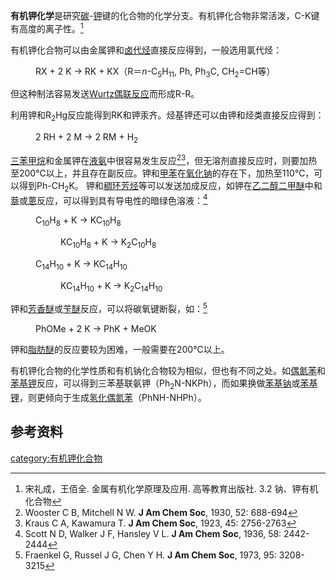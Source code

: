 '''有机钾化学'''是研究[[碳|碳]]-[[钾|钾]]键的化合物的化学分支。有机钾化合物非常活泼，C-K键有高度的离子性。<ref>宋礼成，王佰全. 金属有机化学原理及应用. 高等教育出版社. 3.2 钠、钾有机化合物</ref>

有机钾化合物可以由金属钾和[[卤代烃|卤代烃]]直接反应得到，一般选用氯代烃：
: RX + 2 K → RK + KX（R＝''n''-C<sub>5</sub>H<sub>11</sub>, Ph, Ph<sub>3</sub>C, CH<sub>2</sub>=CH等）
但这种制法容易发送[[武兹反应|Wurtz偶联反应]]而形成R-R。

利用钾和R<sub>2</sub>Hg反应能得到RK和钾汞齐。烃基钾还可以由钾和烃类直接反应得到：
: 2 RH + 2 M → 2 RM + H<sub>2</sub>
[[三苯甲烷|三苯甲烷]]和金属钾在[[液氨|液氨]]中很容易发生反应<ref>Wooster C B, Mitchell N W. '''J Am Chem Soc''', 1930, 52: 688-694</ref><ref>Kraus C A, Kawamura T. '''J Am Chem Soc''', 1923, 45: 2756-2763</ref>，但无溶剂直接反应时，则要加热至200℃以上，并且存在副反应。钾和[[甲苯|甲苯]]在[[氧化钠|氧化钠]]的存在下，加热至110℃，可以得到Ph-CH<sub>2</sub>K。
钾和[[稠环芳烃|稠环芳烃]]等可以发送加成反应，如钾在[[乙二醇二甲醚|乙二醇二甲醚]]中和[[萘|萘]]或[[蒽|蒽]]反应，可以得到具有导电性的暗绿色溶液：<ref>Scott N D, Walker J F, Hansley V L. '''J Am Chem Soc''', 1936, 58: 2442-2444</ref>
: C<sub>10</sub>H<sub>8</sub> + K → KC<sub>10</sub>H<sub>8</sub>

:: KC<sub>10</sub>H<sub>8</sub> + K → K<sub>2</sub>C<sub>10</sub>H<sub>8</sub>

: C<sub>14</sub>H<sub>10</sub> + K → KC<sub>14</sub>H<sub>10</sub>

:: KC<sub>14</sub>H<sub>10</sub> + K → K<sub>2</sub>C<sub>14</sub>H<sub>10</sub>


钾和[[芳香醚|芳香醚]]或[[苄醚|苄醚]]反应，可以将碳氧键断裂，如：<ref>Fraenkel G, Russel J G, Chen Y H. '''J Am Chem Soc''', 1973, 95: 3208-3215</ref>
: PhOMe + 2 K → PhK + MeOK
钾和[[脂肪醚|脂肪醚]]的反应要较为困难，一般需要在200℃以上。

有机钾化合物的化学性质和有机钠化合物较为相似，但也有不同之处。如[[偶氮苯|偶氮苯]]和[[苯基钾|苯基钾]]反应，可以得到三苯基联氨钾（Ph<sub>2</sub>N-NKPh），而如果换做[[苯基钠|苯基钠]]或[[苯基锂|苯基锂]]，则更倾向于生成[[氢化偶氮苯|氢化偶氮苯]]（PhNH-NHPh）。

==参考资料==
{{reflist}}

{{含碳化合物}}

[[category:有机钾化合物|category:有机钾化合物]]